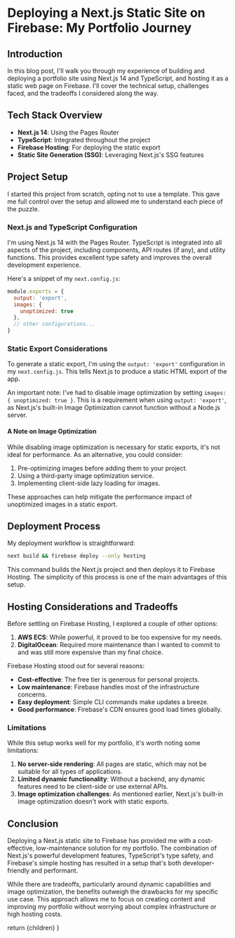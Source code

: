 
# Deploying a Next.js Static Site on Firebase: My Portfolio Journey

## Introduction

In this blog post, I'll walk you through my experience of building and deploying a portfolio site using Next.js 14 and TypeScript, and hosting it as a static web page on Firebase. I'll cover the technical setup, challenges faced, and the tradeoffs I considered along the way.

## Tech Stack Overview

- **Next.js 14**: Using the Pages Router
- **TypeScript**: Integrated throughout the project
- **Firebase Hosting**: For deploying the static export
- **Static Site Generation (SSG)**: Leveraging Next.js's SSG features

## Project Setup

I started this project from scratch, opting not to use a template. This gave me full control over the setup and allowed me to understand each piece of the puzzle.

### Next.js and TypeScript Configuration

I'm using Next.js 14 with the Pages Router. TypeScript is integrated into all aspects of the project, including components, API routes (if any), and utility functions. This provides excellent type safety and improves the overall development experience.

Here's a snippet of my `next.config.js`:

```javascript
module.exports = {
  output: 'export',
  images: {
    unoptimized: true
  },
  // other configurations...
}
```

### Static Export Considerations

To generate a static export, I'm using the `output: 'export'` configuration in my `next.config.js`. This tells Next.js to produce a static HTML export of the app.

An important note: I've had to disable image optimization by setting `images: { unoptimized: true }`. This is a requirement when using `output: 'export'`, as Next.js's built-in Image Optimization cannot function without a Node.js server.

#### A Note on Image Optimization

While disabling image optimization is necessary for static exports, it's not ideal for performance. As an alternative, you could consider:

1. Pre-optimizing images before adding them to your project.
2. Using a third-party image optimization service.
3. Implementing client-side lazy loading for images.

These approaches can help mitigate the performance impact of unoptimized images in a static export.

## Deployment Process

My deployment workflow is straightforward:

```bash
next build && firebase deploy --only hosting
```

This command builds the Next.js project and then deploys it to Firebase Hosting. The simplicity of this process is one of the main advantages of this setup.

## Hosting Considerations and Tradeoffs

Before settling on Firebase Hosting, I explored a couple of other options:

1. **AWS ECS**: While powerful, it proved to be too expensive for my needs.
2. **DigitalOcean**: Required more maintenance than I wanted to commit to and was still more expensive than my final choice.

Firebase Hosting stood out for several reasons:

- **Cost-effective**: The free tier is generous for personal projects.
- **Low maintenance**: Firebase handles most of the infrastructure concerns.
- **Easy deployment**: Simple CLI commands make updates a breeze.
- **Good performance**: Firebase's CDN ensures good load times globally.

### Limitations

While this setup works well for my portfolio, it's worth noting some limitations:

1. **No server-side rendering**: All pages are static, which may not be suitable for all types of applications.
2. **Limited dynamic functionality**: Without a backend, any dynamic features need to be client-side or use external APIs.
3. **Image optimization challenges**: As mentioned earlier, Next.js's built-in image optimization doesn't work with static exports.

## Conclusion

Deploying a Next.js static site to Firebase has provided me with a cost-effective, low-maintenance solution for my portfolio. The combination of Next.js's powerful development features, TypeScript's type safety, and Firebase's simple hosting has resulted in a setup that's both developer-friendly and performant.

While there are tradeoffs, particularly around dynamic capabilities and image optimization, the benefits outweigh the drawbacks for my specific use case. This approach allows me to focus on creating content and improving my portfolio without worrying about complex infrastructure or high hosting costs.


  return <MdxLayout>{children}</MdxLayout>
}
